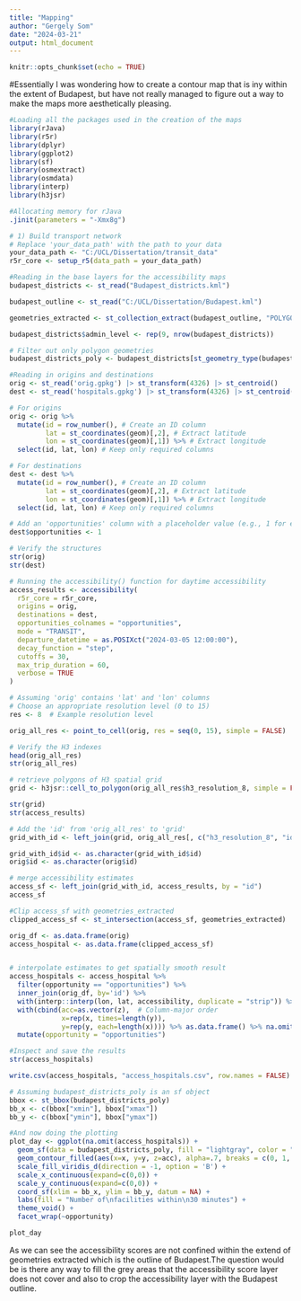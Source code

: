---
title: "Mapping"
author: "Gergely Som"
date: "2024-03-21"
output: html_document
---

```{r setup, include=FALSE}
knitr::opts_chunk$set(echo = TRUE)
```

#Essentially I was wondering how to create a contour map that is iny within the extent of Budapest, but have not really managed to figure out a way to make the maps more aesthetically pleasing.

```{r} 
#Loading all the packages used in the creation of the maps
library(rJava)
library(r5r)
library(dplyr)
library(ggplot2)
library(sf)
library(osmextract)
library(osmdata)
library(interp)
library(h3jsr)
```
```{r} 
#Allocating memory for rJava
.jinit(parameters = "-Xmx8g")
```
```{r}
# 1) Build transport network
# Replace 'your_data_path' with the path to your data
your_data_path <- "C:/UCL/Dissertation/transit_data"
r5r_core <- setup_r5(data_path = your_data_path)
```

```{r}
#Reading in the base layers for the accessibility maps
budapest_districts <- st_read("Budapest_districts.kml")

budapest_outline <- st_read("C:/UCL/Dissertation/Budapest.kml")

geometries_extracted <- st_collection_extract(budapest_outline, "POLYGON")

budapest_districts$admin_level <- rep(9, nrow(budapest_districts))

# Filter out only polygon geometries
budapest_districts_poly <- budapest_districts[st_geometry_type(budapest_districts) %in% c("POLYGON", "MULTIPOLYGON"), ]
```


```{r}
#Reading in origins and destinations
orig <- st_read('orig.gpkg') |> st_transform(4326) |> st_centroid()
dest <- st_read('hospitals.gpkg') |> st_transform(4326) |> st_centroid()
```

```{r}
# For origins
orig <- orig %>%
  mutate(id = row_number(), # Create an ID column
         lat = st_coordinates(geom)[,2], # Extract latitude
         lon = st_coordinates(geom)[,1]) %>% # Extract longitude
  select(id, lat, lon) # Keep only required columns

# For destinations
dest <- dest %>%
  mutate(id = row_number(), # Create an ID column
         lat = st_coordinates(geom)[,2], # Extract latitude
         lon = st_coordinates(geom)[,1]) %>% # Extract longitude
  select(id, lat, lon) # Keep only required columns

# Add an 'opportunities' column with a placeholder value (e.g., 1 for each destination)
dest$opportunities <- 1

# Verify the structures
str(orig)
str(dest)
```


```{r}
# Running the accessibility() function for daytime accessibility
access_results <- accessibility(
  r5r_core = r5r_core,
  origins = orig,
  destinations = dest,
  opportunities_colnames = "opportunities",
  mode = "TRANSIT",
  departure_datetime = as.POSIXct("2024-03-05 12:00:00"),
  decay_function = "step",
  cutoffs = 30,
  max_trip_duration = 60,
  verbose = TRUE
)
```

```{r}
# Assuming 'orig' contains 'lat' and 'lon' columns
# Choose an appropriate resolution level (0 to 15)
res <- 8  # Example resolution level

orig_all_res <- point_to_cell(orig, res = seq(0, 15), simple = FALSE)

# Verify the H3 indexes
head(orig_all_res)
str(orig_all_res)

# retrieve polygons of H3 spatial grid
grid <- h3jsr::cell_to_polygon(orig_all_res$h3_resolution_8, simple = FALSE)

str(grid)
str(access_results)

# Add the 'id' from 'orig_all_res' to 'grid'
grid_with_id <- left_join(grid, orig_all_res[, c("h3_resolution_8", "id")], by = c("h3_address" = "h3_resolution_8"))

grid_with_id$id <- as.character(grid_with_id$id)
orig$id <- as.character(orig$id)

# merge accessibility estimates
access_sf <- left_join(grid_with_id, access_results, by = "id")
access_sf

#Clip access_sf with geometries_extracted
clipped_access_sf <- st_intersection(access_sf, geometries_extracted)

orig_df <- as.data.frame(orig)
access_hospital <- as.data.frame(clipped_access_sf)


# interpolate estimates to get spatially smooth result
access_hospitals <- access_hospital %>% 
  filter(opportunity == "opportunities") %>%
  inner_join(orig_df, by='id') %>%
  with(interp::interp(lon, lat, accessibility, duplicate = "strip")) %>%
  with(cbind(acc=as.vector(z),  # Column-major order
             x=rep(x, times=length(y)),
             y=rep(y, each=length(x)))) %>% as.data.frame() %>% na.omit() %>%
  mutate(opportunity = "opportunities")

#Inspect and save the results
str(access_hospitals)

write.csv(access_hospitals, "access_hospitals.csv", row.names = FALSE)
```

```{r}
# Assuming budapest_districts_poly is an sf object
bbox <- st_bbox(budapest_districts_poly)
bb_x <- c(bbox["xmin"], bbox["xmax"])
bb_y <- c(bbox["ymin"], bbox["ymax"])
```


```{r}
#And now doing the plotting
plot_day <- ggplot(na.omit(access_hospitals)) +
  geom_sf(data = budapest_districts_poly, fill = "lightgray", color = "black") +
  geom_contour_filled(aes(x=x, y=y, z=acc), alpha=.7, breaks = c(0, 1, 2, 3, 4, 5, 6, 7, 8, 10, 12, 15, 18, 21, 24)) +
  scale_fill_viridis_d(direction = -1, option = 'B') +
  scale_x_continuous(expand=c(0,0)) +
  scale_y_continuous(expand=c(0,0)) +
  coord_sf(xlim = bb_x, ylim = bb_y, datum = NA) + 
  labs(fill = "Number of\nfacilities within\n30 minutes") +
  theme_void() +
  facet_wrap(~opportunity)

plot_day

```
As we can see the accessibility scores are not confined within the extend of geometries extracted which is the outline of Budapest.The question would be is there any way to fill the grey areas that the accessibility score layer does not cover and also to crop the accessibility layer with the Budapest outline.





